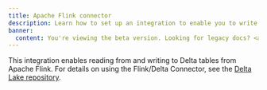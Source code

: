 ```yaml
---
title: Apache Flink connector
description: Learn how to set up an integration to enable you to write Delta tables from Apache Flink.
banner:
  content: You're viewing the beta version. Looking for legacy docs? <a href="https://docs.delta.io" target="_blank" rel="noopener">Click here.</a>
---
```


This integration enables reading from and writing to Delta tables from Apache Flink. For details on using the Flink/Delta Connector, see the [Delta Lake repository](https://github.com/delta-io/delta/tree/master/connectors/flink).

